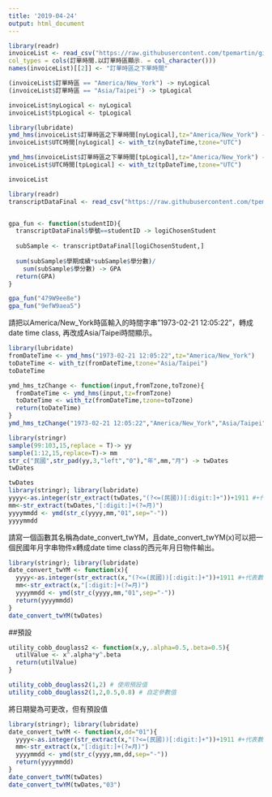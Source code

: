 ```yaml
---
title: '2019-04-24'
output: html_document
---
```


```r
library(readr)
invoiceList <- read_csv("https://raw.githubusercontent.com/tpemartin/github-data/master/invoiceList.csv",
col_types = cols(訂單時間.以訂單時區顯示. = col_character()))
names(invoiceList)[[2]] <- "訂單時區之下單時間"
```

```r
(invoiceList$訂單時區 == "America/New_York") -> nyLogical
(invoiceList$訂單時區 == "Asia/Taipei") -> tpLogical

invoiceList$nyLogical <- nyLogical
invoiceList$tpLogical <- tpLogical

library(lubridate)
ymd_hms(invoiceList$訂單時區之下單時間[nyLogical],tz="America/New_York") -> nyDateTime
invoiceList$UTC時間[nyLogical] <- with_tz(nyDateTime,tzone="UTC")

ymd_hms(invoiceList$訂單時區之下單時間[tpLogical],tz="America/New_York") -> tpDateTime
invoiceList$UTC時間[tpLogical] <- with_tz(tpDateTime,tzone="UTC")

invoiceList
```


```r
library(readr)
transcriptDataFinal <- read_csv("https://raw.githubusercontent.com/tpemartin/github-data/master/transcriptDataFinal.csv")


gpa_fun <- function(studentID){
  transcriptDataFinal$學號==studentID -> logiChosenStudent
  
  subSample <- transcriptDataFinal[logiChosenStudent,]
  
  sum(subSample$學期成績*subSample$學分數)/
    sum(subSample$學分數) -> GPA
  return(GPA)
}
```

```r
gpa_fun("479W9ee8e")
gpa_fun("9efW9aea5")
```


請把以America/New_York時區輸入的時間字串"1973-02-21 12:05:22"，轉成date time class, 再改成Asia/Taipei時間顯示。
```r
library(lubridate)
fromDateTime <- ymd_hms("1973-02-21 12:05:22",tz="America/New_York")
toDateTime <- with_tz(fromDateTime,tzone="Asia/Taipei")
toDateTime
```

```r
ymd_hms_tzChange <- function(input,fromTzone,toTzone){
  fromDateTime <- ymd_hms(input,tz=fromTzone)
  toDateTime <- with_tz(fromDateTime,tzone=toTzone)
  return(toDateTime)
}
ymd_hms_tzChange("1973-02-21 12:05:22","America/New_York","Asia/Taipei")
```


```r
library(stringr)
sample(99:103,15,replace = T)-> yy
sample(1:12,15,replace=T)-> mm
str_c("民國",str_pad(yy,3,"left","0"),"年",mm,"月") -> twDates
twDates
```

```r
twDates
library(stringr); library(lubridate)
yyyy<-as.integer(str_extract(twDates,"(?<=(民國))[:digit:]+"))+1911 #+代表數字們
mm<-str_extract(twDates,"[:digit:]+(?=月)")
yyyymmdd <- ymd(str_c(yyyy,mm,"01",sep="-"))
yyyymmdd
```

請寫一個函數其名稱為date_convert_twYM，且date_convert_twYM(x)可以把一個民國年月字串物件x轉成date time class的西元年月日物件輸出。
```r
library(stringr); library(lubridate)
date_convert_twYM <- function(x){
  yyyy<-as.integer(str_extract(x,"(?<=(民國))[:digit:]+"))+1911 #+代表數字們
  mm<-str_extract(x,"[:digit:]+(?=月)")
  yyyymmdd <- ymd(str_c(yyyy,mm,"01",sep="-"))
  return(yyyymmdd)
}
date_convert_twYM(twDates)
```


##預設
```r
utility_cobb_douglass2 <- function(x,y,.alpha=0.5,.beta=0.5){
  utilValue <- x^.alpha*y^.beta
  return(utilValue)
}
```

```r
utility_cobb_douglass2(1,2) # 使用預設值
utility_cobb_douglass2(1,2,0.5,0.8) # 自定參數值
```

將日期變為可更改，但有預設值
```r
library(stringr); library(lubridate)
date_convert_twYM <- function(x,dd="01"){
  yyyy<-as.integer(str_extract(x,"(?<=(民國))[:digit:]+"))+1911 #+代表數字們
  mm<-str_extract(x,"[:digit:]+(?=月)")
  yyyymmdd <- ymd(str_c(yyyy,mm,dd,sep="-"))
  return(yyyymmdd)
}
date_convert_twYM(twDates)
date_convert_twYM(twDates,"03")
```

